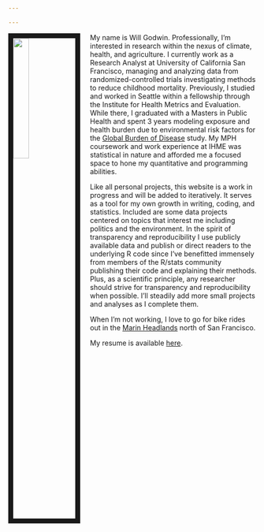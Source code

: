 ```yaml
---

---
```


<img src="images/portrait_pic.png" style="width:25%; border:10px solid; margin-right: 20px" align="left">

My name is Will Godwin. Professionally, I'm interested in research within the nexus of climate, health, and agriculture. I currently work as a Research Analyst at University of California San Francisco, managing and analyzing data from randomized-controlled trials investigating methods to reduce childhood mortality. Previously, I studied and worked in Seattle within a fellowship through the Institute for Health Metrics and Evaluation. While there, I graduated with a Masters in Public Health and spent 3 years modeling exposure and health burden due to environmental risk factors for the [Global Burden of Disease](https://www.thelancet.com/gbd) study. My MPH coursework and work experience at IHME was statistical in nature and afforded me a focused space to hone my quantitative and programming abilities.

Like all personal projects, this website is a work in progress and will be added to iteratively. It serves as a tool for my own growth in writing, coding, and statistics. Included are some data projects centered on topics that interest me including politics and the environment. In the spirit of transparency and reproducibility I use publicly available data and publish or direct readers to the underlying R code since I've benefitted immensely from members of the R/stats community publishing their code and explaining their methods. Plus, as a scientific principle, any researcher should strive for transparency and reproducibility when possible. I'll steadily add more small projects and analyses as I complete them.

When I'm not working, I love to go for bike rides out in the [Marin Headlands](images/hawk_hill.JPG) north of San Francisco.

My resume is available [here](files/CV-WGodwin.pdf).